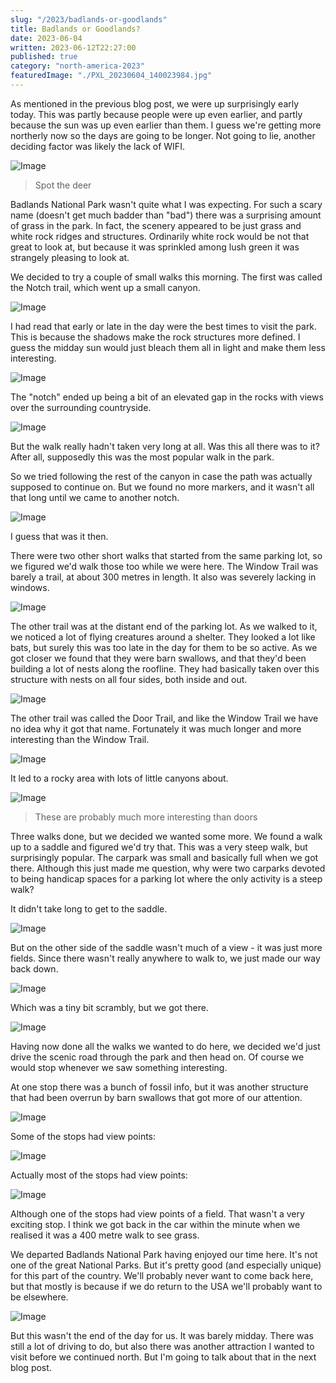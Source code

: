 ```yaml
---
slug: "/2023/badlands-or-goodlands"
title: Badlands or Goodlands?
date: 2023-06-04
written: 2023-06-12T22:27:00
published: true
category: "north-america-2023"
featuredImage: "./PXL_20230604_140023984.jpg"
---
```


As mentioned in the previous blog post, we were up surprisingly early today.  This was partly because people were up even earlier, and partly because the sun was up even earlier than them.  I guess we're getting more northerly now so the days are going to be longer.  Not going to lie, another deciding factor was likely the lack of WIFI.

![Image](PXL_20230604_014231103.jpg)

> Spot the deer

Badlands National Park wasn't quite what I was expecting.  For such a scary name (doesn't get much badder than "bad") there was a surprising amount of grass in the park.  In fact, the scenery appeared to be just grass and white rock ridges and structures.  Ordinarily white rock would be not that great to look at, but because it was sprinkled among lush green it was strangely pleasing to look at.

We decided to try a couple of small walks this morning.  The first was called the Notch trail, which went up a small canyon.

![Image](PXL_20230604_134735664.jpg)

I had read that early or late in the day were the best times to visit the park.  This is because the shadows make the rock structures more defined.  I guess the midday sun would just bleach them all in light and make them less interesting.

![Image](PXL_20230604_135427739.jpg)

The "notch" ended up being a bit of an elevated gap in the rocks with views over the surrounding countryside.

![Image](PXL_20230604_135504959.jpg)

But the walk really hadn't taken very long at all.  Was this all there was to it?  After all, supposedly this was the most popular walk in the park.

So we tried following the rest of the canyon in case the path was actually supposed to continue on.  But we found no more markers, and it wasn't all that long until we came to another notch.

![Image](PXL_20230604_140023984.jpg)

I guess that was it then.

There were two other short walks that started from the same parking lot, so we figured we'd walk those too while we were here.  The Window Trail was barely a trail, at about 300 metres in length.  It also was severely lacking in windows.

![Image](PXL_20230604_142500188.jpg)

The other trail was at the distant end of the parking lot.  As we walked to it, we noticed a lot of flying creatures around a shelter.  They looked a lot like bats, but surely this was too late in the day for them to be so active.  As we got closer we found that they were barn swallows, and that they'd been building a lot of nests along the roofline.  They had basically taken over this structure with nests on all four sides, both inside and out.

![Image](PXL_20230604_143303332.jpg)

The other trail was called the Door Trail, and like the Window Trail we have no idea why it got that name.  Fortunately it was much longer and more interesting than the Window Trail.

![Image](PXL_20230604_144649061.jpg)

It led to a rocky area with lots of little canyons about.

![Image](PXL_20230604_144802456.jpg)

> These are probably much more interesting than doors

Three walks done, but we decided we wanted some more.  We found a walk up to a saddle and figured we'd try that.  This was a very steep walk, but surprisingly popular.  The carpark was small and basically full when we got there.  Although this just made me question, why were two carparks devoted to being handicap spaces for a parking lot where the only activity is a steep walk?

It didn't take long to get to the saddle.

![Image](PXL_20230604_152757615.jpg)

But on the other side of the saddle wasn't much of a view - it was just more fields.  Since there wasn't really anywhere to walk to, we just made our way back down.

![Image](PXL_20230604_154546636.jpg)

Which was a tiny bit scrambly, but we got there.

![Image](PXL_20230604_154659967.jpg)

Having now done all the walks we wanted to do here, we decided we'd just drive the scenic road through the park and then head on.  Of course we would stop whenever we saw something interesting.

At one stop there was a bunch of fossil info, but it was another structure that had been overrun by barn swallows that got more of our attention.

![Image](PXL_20230604_160351559.jpg)

Some of the stops had view points:

![Image](PXL_20230604_161903757.jpg)

Actually most of the stops had view points:

![Image](PXL_20230604_163859262.jpg)

Although one of the stops had view points of a field.  That wasn't a very exciting stop.  I think we got back in the car within the minute when we realised it was a 400 metre walk to see grass.

We departed Badlands National Park having enjoyed our time here.  It's not one of the great National Parks.  But it's pretty good (and especially unique) for this part of the country.  We'll probably never want to come back here, but that mostly is because if we do return to the USA we'll probably want to be elsewhere.

![Image](PXL_20230604_171422315.jpg)

But this wasn't the end of the day for us.  It was barely midday.  There was still a lot of driving to do, but also there was another attraction I wanted to visit before we continued north.  But I'm going to talk about that in the next blog post.